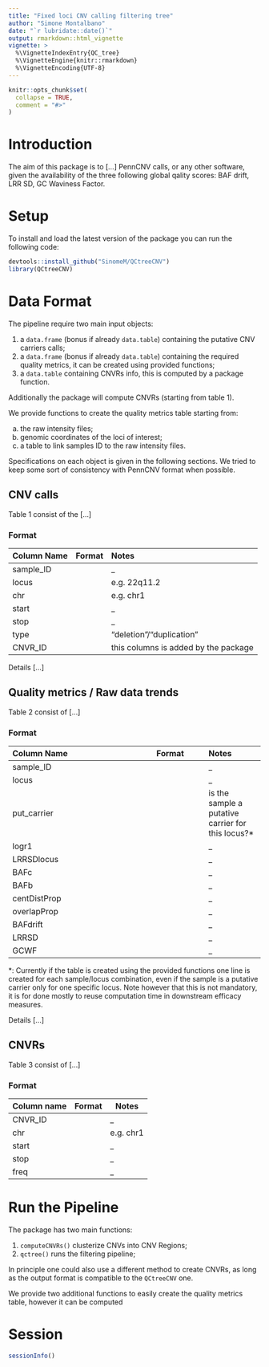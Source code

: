 ```yaml
---
title: "Fixed loci CNV calling filtering tree"
author: "Simone Montalbano"
date: "`r lubridate::date()`"
output: rmarkdown::html_vignette
vignette: >
  %\VignetteIndexEntry{QC_tree}
  %\VignetteEngine{knitr::rmarkdown}
  %\VignetteEncoding{UTF-8}
---
```


```r
knitr::opts_chunk$set(
  collapse = TRUE,
  comment = "#>"
)
```


# Introduction

The aim of this package is to [...]
PennCNV calls, or any other software, given the availability
of the three following global qality scores: BAF drift, LRR SD,
GC Waviness Factor.


# Setup

To install and load the latest version of the package you can
run the following code:

```r
devtools::install_github("SinomeM/QCtreeCNV")
library(QCtreeCNV)
```


# Data Format

The pipeline require two main input objects:

1. a `data.frame` (bonus if already `data.table`)
   containing the putative CNV carriers calls;   
1. a `data.frame` (bonus if already `data.table`)
   containing the required quality metrics, it can be
   created using provided functions;   
2. a `data.table` containing CNVRs info, this is computed
   by a package function.

Additionally the package will compute CNVRs (starting from
table 1).

We provide functions to create the quality metrics table
starting from:

a. the raw intensity files;   
b. genomic coordinates of the loci of interest;   
c. a table to link samples ID to the raw intensity files.

Specifications on each object is given in the following sections.
We tried to keep some sort of consistency with PennCNV format when
possible.

## CNV calls

Table 1 consist of the [...]

### Format

| Column Name | Format | Notes |
| :---------- | :----: | :---- |
| sample_ID   | <chr>  | _     |
| locus       | <chr>  | e.g. 22q11.2 |
| chr         | <chr>  | e.g. chr1 |
| start       | <int>  | _     |
| stop        | <int>  | _     |
| type        | <chr>  | "deletion"/"duplication" |
| CNVR_ID     | <chr>  | this columns is added by the package |

Details [...]

## Quality metrics / Raw data trends

Table 2 consist of [...]

### Format

| Column Name  | Format  | Notes |
| :----------  | :----:  | :---- |
| sample_ID    | <chr>   | _     |
| locus        | <chr>   | _     |
| put_carrier  | <logi>  | is the sample a putative carrier for this locus?\* |
| logr1        | <num>   | _     |
| LRRSDlocus   | <num>   | _     |
| BAFc         | <num>   | _     |
| BAFb         | <num>   | _     |
| centDistProp | <num>   | _     |
| overlapProp  | <num>   | _     |
| BAFdrift     | <num>   | _     |
| LRRSD        | <num>   | _     |
| GCWF         | <num>   | _     |

\*: Currently if the table is created using the provided functions
one line is created for each sample/locus combination, even if the
sample is a putative carrier only for one specific locus. Note
however that this is not mandatory, it is for done mostly to reuse
computation time in downstream efficacy measures.

Details [...]

## CNVRs

Table 3 consist of [...]

### Format

| Column name | Format | Notes |
|-------------|--------|-------|
| CNVR_ID     | <chr>  | _     |
| chr         | <chr>  | e.g. chr1 |
| start       | <int>  | _     |
| stop        | <int>  | _     |
| freq        | <int>  | _     |


# Run the Pipeline

The package has two main functions:

1. `computeCNVRs()` clusterize CNVs into CNV Regions;   
1. `qctree()` runs the filtering pipeline;

In principle one could also use a different method to create
CNVRs, as long as the output format is compatible to the `QCtreeCNV`
one.

We provide two additional functions to easily create the
quality metrics table, however it can be computed 


# Session

```r
sessionInfo()
```

